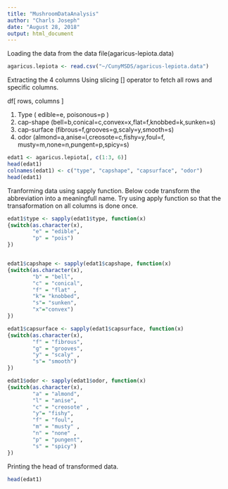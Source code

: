 ```yaml
---
title: "MushroomDataAnalysis"
author: "Charls Joseph"
date: "August 28, 2018"
output: html_document
---
```


Loading the data from the data file(agaricus-lepiota.data)

```r
agaricus.lepiota <- read.csv("~/CunyMSDS/agaricus-lepiota.data")
```

Extracting the 4 columns 
Using slicing [] operator to fetch all rows and specific columns.

df[ rows, columns ]  <br>

1. Type ( edible=e, poisonous=p ) <br>
2. cap-shape  (bell=b,conical=c,convex=x,flat=f,knobbed=k,sunken=s) <br>
3. cap-surface (fibrous=f,grooves=g,scaly=y,smooth=s) <br>
4. odor (almond=a,anise=l,creosote=c,fishy=y,foul=f, musty=m,none=n,pungent=p,spicy=s) <br>


```r
edat1 <- agaricus.lepiota[, c(1:3, 6)]
head(edat1)
colnames(edat1) <- c("type", "capshape", "capsurface", "odor")
head(edat1)
```


Tranforming data using sapply function. Below code transform the abbreviation into a meaningfull name. Try using apply function so that the transaformation on all columns is done once. 


```r

edat1$type <- sapply(edat1$type, function(x)
{switch(as.character(x), 
        "e" = "edible", 
        "p" = "pois")
})


edat1$capshape <- sapply(edat1$capshape, function(x)
{switch(as.character(x), 
        "b" = "bell", 
        "c" = "conical", 
        "f" = "flat" , 
        "k"= "knobbed", 
        "s"= "sunken", 
        "x"="convex")
})

edat1$capsurface <- sapply(edat1$capsurface, function(x)
{switch(as.character(x), 
        "f" = "fibrous", 
        "g" = "grooves", 
        "y" = "scaly" , 
        "s"= "smooth")
})

edat1$odor <- sapply(edat1$odor, function(x)
{switch(as.character(x), 
        "a" = "almond", 
        "l" = "anise", 
        "c" = "creosote" , 
        "y"= "fishy", 
        "f" = "foul", 
        "m" = "musty" , 
        "n" = "none" , 
        "p" = "pungent", 
        "s" = "spicy")
})

```

Printing the head of transformed data. 

```r
head(edat1)
```
